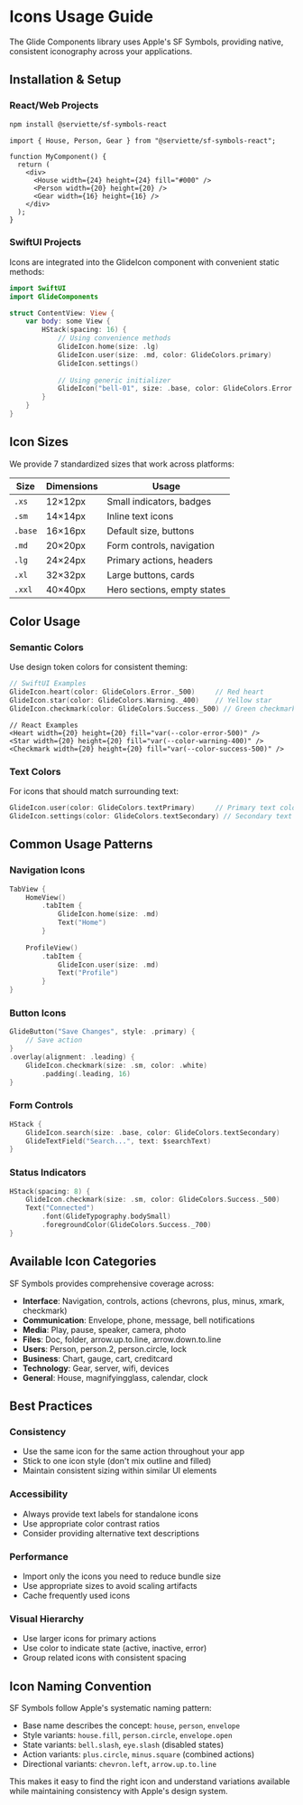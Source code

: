 
<Meta title="Components/Icons/Usage Guide" />

# Icons Usage Guide

The Glide Components library uses Apple's SF Symbols, providing native, consistent iconography across your applications.

## Installation & Setup

### React/Web Projects
```bash
npm install @serviette/sf-symbols-react
```

```tsx
import { House, Person, Gear } from "@serviette/sf-symbols-react";

function MyComponent() {
  return (
    <div>
      <House width={24} height={24} fill="#000" />
      <Person width={20} height={20} />
      <Gear width={16} height={16} />
    </div>
  );
}
```

### SwiftUI Projects

Icons are integrated into the GlideIcon component with convenient static methods:

```swift
import SwiftUI
import GlideComponents

struct ContentView: View {
    var body: some View {
        HStack(spacing: 16) {
            // Using convenience methods
            GlideIcon.home(size: .lg)
            GlideIcon.user(size: .md, color: GlideColors.primary)
            GlideIcon.settings()
            
            // Using generic initializer
            GlideIcon("bell-01", size: .base, color: GlideColors.Error._500)
        }
    }
}
```

## Icon Sizes

We provide 7 standardized sizes that work across platforms:

| Size | Dimensions | Usage |
|------|------------|-------|
| `.xs` | 12×12px | Small indicators, badges |
| `.sm` | 14×14px | Inline text icons |
| `.base` | 16×16px | Default size, buttons |
| `.md` | 20×20px | Form controls, navigation |
| `.lg` | 24×24px | Primary actions, headers |
| `.xl` | 32×32px | Large buttons, cards |
| `.xxl` | 40×40px | Hero sections, empty states |

## Color Usage

### Semantic Colors
Use design token colors for consistent theming:

```swift
// SwiftUI Examples
GlideIcon.heart(color: GlideColors.Error._500)     // Red heart
GlideIcon.star(color: GlideColors.Warning._400)    // Yellow star  
GlideIcon.checkmark(color: GlideColors.Success._500) // Green checkmark
```

```tsx
// React Examples
<Heart width={20} height={20} fill="var(--color-error-500)" />
<Star width={20} height={20} fill="var(--color-warning-400)" />
<Checkmark width={20} height={20} fill="var(--color-success-500)" />
```

### Text Colors
For icons that should match surrounding text:

```swift
GlideIcon.user(color: GlideColors.textPrimary)     // Primary text color
GlideIcon.settings(color: GlideColors.textSecondary) // Secondary text color
```

## Common Usage Patterns

### Navigation Icons
```swift
TabView {
    HomeView()
        .tabItem {
            GlideIcon.home(size: .md)
            Text("Home")
        }
    
    ProfileView()
        .tabItem {
            GlideIcon.user(size: .md) 
            Text("Profile")
        }
}
```

### Button Icons
```swift
GlideButton("Save Changes", style: .primary) {
    // Save action
}
.overlay(alignment: .leading) {
    GlideIcon.checkmark(size: .sm, color: .white)
        .padding(.leading, 16)
}
```

### Form Controls
```swift
HStack {
    GlideIcon.search(size: .base, color: GlideColors.textSecondary)
    GlideTextField("Search...", text: $searchText)
}
```

### Status Indicators
```swift
HStack(spacing: 8) {
    GlideIcon.checkmark(size: .sm, color: GlideColors.Success._500)
    Text("Connected")
        .font(GlideTypography.bodySmall)
        .foregroundColor(GlideColors.Success._700)
}
```

## Available Icon Categories

SF Symbols provides comprehensive coverage across:

- **Interface**: Navigation, controls, actions (chevrons, plus, minus, xmark, checkmark)
- **Communication**: Envelope, phone, message, bell notifications
- **Media**: Play, pause, speaker, camera, photo
- **Files**: Doc, folder, arrow.up.to.line, arrow.down.to.line
- **Users**: Person, person.2, person.circle, lock
- **Business**: Chart, gauge, cart, creditcard
- **Technology**: Gear, server, wifi, devices
- **General**: House, magnifyingglass, calendar, clock

## Best Practices

### Consistency
- Use the same icon for the same action throughout your app
- Stick to one icon style (don't mix outline and filled)
- Maintain consistent sizing within similar UI elements

### Accessibility  
- Always provide text labels for standalone icons
- Use appropriate color contrast ratios
- Consider providing alternative text descriptions

### Performance
- Import only the icons you need to reduce bundle size
- Use appropriate sizes to avoid scaling artifacts
- Cache frequently used icons

### Visual Hierarchy
- Use larger icons for primary actions
- Use color to indicate state (active, inactive, error)
- Group related icons with consistent spacing

## Icon Naming Convention

SF Symbols follow Apple's systematic naming pattern:

- Base name describes the concept: `house`, `person`, `envelope`
- Style variants: `house.fill`, `person.circle`, `envelope.open`
- State variants: `bell.slash`, `eye.slash` (disabled states)
- Action variants: `plus.circle`, `minus.square` (combined actions)
- Directional variants: `chevron.left`, `arrow.up.to.line`

This makes it easy to find the right icon and understand variations available while maintaining consistency with Apple's design system.